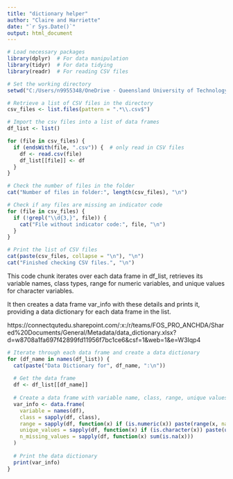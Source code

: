 ```yaml
---
title: "dictionary helper"
author: "Claire and Harriette"
date: "`r Sys.Date()`"
output: html_document
---
```

```r
# Load necessary packages
library(dplyr)  # For data manipulation
library(tidyr)  # For data tidying
library(readr)  # For reading CSV files
```


```r
# Set the working directory
setwd("C:/Users/n9955348/OneDrive - Queensland University of Technology/Shared Documents - ACWA_QUT/General/Data_Collections_CLEANED_QA_DONE/ASSAD")

# Retrieve a list of CSV files in the directory
csv_files <- list.files(pattern = ".*\\.csv$")

# Import the csv files into a list of data frames
df_list <- list() 

for (file in csv_files) {
  if (endsWith(file, ".csv")) {  # only read in CSV files
    df <- read.csv(file)
    df_list[[file]] <- df
  }
}

```

```r
# Check the number of files in the folder
cat("Number of files in folder:", length(csv_files), "\n")

# Check if any files are missing an indicator code
for (file in csv_files) {
  if (!grepl("\\d{3,}", file)) {
    cat("File without indicator code:", file, "\n")
  }
}

# Print the list of CSV files
cat(paste(csv_files, collapse = "\n"), "\n")
cat("Finished checking CSV files.", "\n")
```


This code chunk iterates over each data frame in df_list, retrieves its variable names, class types, range for numeric variables, and unique values for character variables.

It then creates a data frame var_info with these details and prints it, providing a data dictionary for each data frame in the list.

https://connectqutedu.sharepoint.com/:x:/r/teams/FOS_PRO_ANCHDA/Shared%20Documents/General/Metadata/data_dictionary.xlsx?d=w8708a1fa697f42899fd11956f7bc1ce6&csf=1&web=1&e=W3Iqp4

```r
# Iterate through each data frame and create a data dictionary
for (df_name in names(df_list)) {
  cat(paste("Data Dictionary for", df_name, ":\n"))
  
  # Get the data frame
  df <- df_list[[df_name]]
  
  # Create a data frame with variable name, class, range, unique values, and count of missing values
  var_info <- data.frame(
    variable = names(df),
    class = sapply(df, class),
    range = sapply(df, function(x) if (is.numeric(x)) paste(range(x, na.rm = TRUE), collapse = " - ") else ""),
    unique_values = sapply(df, function(x) if (is.character(x)) paste(unique(x), collapse = ", ") else ""),
    n_missing_values = sapply(df, function(x) sum(is.na(x)))
  )
  
  # Print the data dictionary
  print(var_info)
}
```



